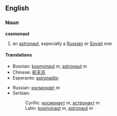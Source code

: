 ==English==
===Noun===
'''cosmonaut'''
# an [[astronaut]], especially a [[Russian]] or [[Soviet]] one
====Translations====
{{top}}
*Bosnian: [[kosmonaut]] ''m'', [[astronaut]] ''m''
*Chinese: [[航天员]]
*Esperanto: [[astronaŭto]]
{{mid}}
*Russian: [[космоновт]] ''m''
*Serbian:
*:Cyrillic: [[космонаут]] ''m'', [[астронаут]] ''m''
*:Latin: [[kosmonaut]] ''m'', [[astronaut]] ''m''
{{bottom}}